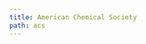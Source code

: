 ```yaml
---
title: American Chemical Society
path: acs
---
```

<?xml version="1.0" encoding="utf-8"?><style xmlns="http://purl.org/net/xbiblio/csl" class="in-text" version="1.0" demote-non-dropping-particle="sort-only" page-range-format="expanded" default-locale="en-US"><info><title>American Chemical Society</title><title-short>ACS</title-short><id>http://www.zotero.org/styles/american-chemical-society</id><link href="http://www.zotero.org/styles/american-chemical-society" rel="self"/><link href="http://pubs.acs.org/doi/pdf/10.1021/bk-2006-STYG.ch014" rel="documentation"/><author><name>Julian Onions</name><email>julian.onions@gmail.com</email></author><contributor><name>Ivan Bushmarinov</name><email>ib@ineos.ac.ru</email></contributor><contributor><name>Sebastian Karcher</name></contributor><category citation-format="numeric"/><category field="chemistry"/><summary>The American Chemical Society style</summary><updated>2018-02-05T04:57:25+00:00</updated><rights license="http://creativecommons.org/licenses/by-sa/3.0/">This work is licensed under a Creative Commons Attribution-ShareAlike 3.0 License</rights></info><locale xml:lang="en"><terms><term name="editortranslator" form="short"><single>ed. and translator</single><multiple>eds. and translators</multiple></term><term name="translator" form="short"><single>translator</single><multiple>translators</multiple></term><term name="collection-editor" form="short"><single>series ed.</single><multiple>series eds.</multiple></term></terms></locale><macro name="editor"><group delimiter="; "><names variable="editor translator" delimiter="; "><name sort-separator=", " initialize-with=". " name-as-sort-order="all" delimiter=", " delimiter-precedes-last="always"/><label form="short" prefix=", " text-case="title"/></names><names variable="collection-editor"><name sort-separator=", " initialize-with=". " name-as-sort-order="all" delimiter=", " delimiter-precedes-last="always"/><label form="short" prefix=", " text-case="title"/></names></group></macro><macro name="author"><names variable="author" suffix="."><name sort-separator=", " initialize-with=". " name-as-sort-order="all" delimiter="; " delimiter-precedes-last="always"/><label form="short" prefix=", " text-case="capitalize-first"/></names></macro><macro name="publisher"><group delimiter=": "><text variable="publisher"/><text variable="publisher-place"/></group></macro><macro name="title"><choose><if type="bill book graphic legal_case legislation motion_picture report song" match="any"><text variable="title" text-case="title" font-style="italic"/></if><else><text variable="title" text-case="title"/></else></choose></macro><macro name="volume"><group delimiter=" "><text term="volume" form="short" text-case="capitalize-first"/><text variable="volume"/></group></macro><macro name="series"><text variable="collection-title"/></macro><macro name="pages"><label variable="page" form="short" suffix=" " strip-periods="true"/><text variable="page"/></macro><macro name="book-container"><group delimiter=". "><text macro="title"/><choose><if type="entry-dictionary entry-encyclopedia" match="none"><group delimiter=" "><text term="in" text-case="capitalize-first"/><text variable="container-title" font-style="italic"/></group></if><else><text variable="container-title" font-style="italic"/></else></choose></group></macro><macro name="issued"><date variable="issued" delimiter=" "><date-part name="year"/></date></macro><macro name="full-issued"><date variable="issued" delimiter=" "><date-part name="month" form="long" suffix=" "/><date-part name="day" suffix=", "/><date-part name="year"/></date></macro><macro name="edition"><choose><if is-numeric="edition"><group delimiter=" "><number variable="edition" form="ordinal"/><text term="edition" form="short"/></group></if><else><text variable="edition" suffix="."/></else></choose></macro><citation collapse="citation-number"><sort><key variable="citation-number"/></sort><layout delimiter="," vertical-align="sup"><text variable="citation-number"/></layout></citation><bibliography second-field-align="flush" entry-spacing="0" et-al-min="11" et-al-use-first="10"><layout suffix="."><text variable="citation-number" prefix="(" suffix=") "/><text macro="author" suffix=" "/><choose><if type="article-journal review" match="any"><group delimiter=" "><text macro="title" suffix="."/><text variable="container-title" font-style="italic" form="short"/><group delimiter=", "><text macro="issued" font-weight="bold"/><choose><if variable="volume"><group delimiter=" "><text variable="volume" font-style="italic"/><text variable="issue" prefix="(" suffix=")"/></group></if><else-if variable="issue"><group delimiter=" "><text term="issue" form="short" text-case="capitalize-first"/><text variable="issue"/></group></else-if></choose><text variable="page"/></group></group></if><else-if type="article-magazine article-newspaper article" match="any"><group delimiter=" "><text macro="title" suffix="."/><text variable="container-title" font-style="italic" suffix="."/><text macro="edition"/><text macro="publisher"/><group delimiter=", "><text macro="full-issued"/><text macro="pages"/></group></group></else-if><else-if type="thesis"><group delimiter=", "><group delimiter=". "><text macro="title"/><text variable="genre"/></group><text macro="publisher"/><text macro="issued"/><text macro="volume"/><text macro="pages"/></group></else-if><else-if type="bill book graphic legal_case legislation motion_picture report song" match="any"><group delimiter="; "><group delimiter=", "><text macro="title"/><text macro="edition"/></group><text macro="editor" prefix=" "/><text macro="series"/><choose><if type="report"><group delimiter=" "><text variable="genre"/><text variable="number"/></group></if></choose><group delimiter=", "><text macro="publisher"/><text macro="issued"/></group><group delimiter=", "><text macro="volume"/><text macro="pages"/></group></group></else-if><else-if type="patent"><group delimiter=", "><group delimiter=". "><text macro="title"/><text variable="number"/></group><date variable="issued" form="text"/></group></else-if><else-if type="chapter paper-conference entry-dictionary entry-encyclopedia" match="any"><group delimiter="; "><text macro="book-container"/><text macro="editor"/><text macro="series"/><group delimiter=", "><text macro="publisher"/><text macro="issued"/></group><group delimiter=", "><text macro="volume"/><text macro="pages"/></group></group></else-if><else-if type="webpage"><group delimiter=" "><text variable="title"/><text variable="URL"/><date variable="accessed" prefix="(accessed " suffix=")" delimiter=" "><date-part name="month" form="short" strip-periods="true"/><date-part name="day" suffix=", "/><date-part name="year"/></date></group></else-if><else><group delimiter=", "><group delimiter=". "><text macro="title"/><text variable="container-title" font-style="italic"/></group><group delimiter=", "><text macro="issued"/><text variable="volume" font-style="italic"/><text variable="page"/></group></group></else></choose></layout></bibliography></style>
